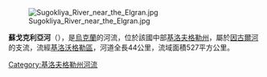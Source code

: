[[Image:Sugokliya_River_near_the_Elgran.jpg|right]]

'''蘇戈克利亞河'''（{{lang-uk|Сугоклія}}），是[[烏克蘭|烏克蘭]]的河流，位於該國中部[[基洛夫格勒州|基洛夫格勒州]]，屬於[[因古爾河|因古爾河]]的支流，流經[[基洛沃格勒區|基洛沃格勒區]]，河道全長44公里，流域面積527平方公里。

{{DEFAULTSORT:Сугоклія (Кропивницький)}}
[[Category:基洛夫格勒州河流|Category:基洛夫格勒州河流]]


{{Ukraine-river-stub}}